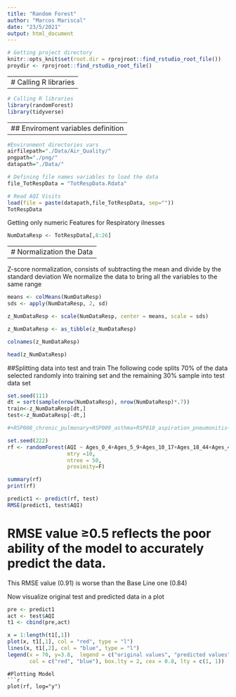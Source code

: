 ```yaml
---
title: "Random Forest"
author: "Marcos Mariscal"
date: "23/5/2021"
output: html_document
---
```

```r

# Getting project directory 
knitr::opts_knit$set(root.dir = rprojroot::find_rstudio_root_file())
proydir <- rprojroot::find_rstudio_root_file()

```

---
# Calling R libraries
---

```r

# Calling R libraries
library(randomForest)
library(tidyverse)
```

---
## Enviroment variables definition
---

```r
#Environment directories vars
airfilepath="./Data/Air_Quality/"
pngpath="./png/"
datapath="./Data/"

# Defining file names variables to load the data
file_TotRespData = "TotRespData.Rdata"

```



```r
# Read AQI Visits
load(file = paste(datapath,file_TotRespData, sep=""))
TotRespData

```

Getting only numeric Features for Respiratory ilnesses

```r

NumDataResp <- TotRespData[,8:26]

```

---
# Normalization the Data
---
Z-score normalization, consists of subtracting the mean and divide by the standard deviation
We normalize the data to bring all the variables to the same range

```r
means <- colMeans(NumDataResp)
sds <- apply(NumDataResp, 2, sd)

z_NumDataResp <- scale(NumDataResp, center = means, scale = sds)

z_NumDataResp <- as_tibble(z_NumDataResp)

colnames(z_NumDataResp)

head(z_NumDataResp)

```


##Splitting data into test and train
The following code splits 70% of the data selected randomly into training set and the remaining 30% sample into test data set

```r

set.seed(111)
dt = sort(sample(nrow(NumDataResp), nrow(NumDataResp)*.7))
train<-z_NumDataResp[dt,]
test<-z_NumDataResp[-dt,]

```


```r

#+RSP008_chronic_pulmonary+RSP009_asthma+RSP010_aspiration_pneumonitis+RSP012_respiratory_failure+Use_mech_ventilation+RateRespVisits+TotResp+POPULATION

set.seed(222)
rf <- randomForest(AQI ~ Ages_0_4+Ages_5_9+Ages_10_17+Ages_18_44+Ages_45_64+Ages_65_79+Ages_80+RSP002_pneumonia+RSP005_acute_bronchitis+RSP008_chronic_pulmonary+RSP009_asthma+RSP010_aspiration_pneumonitis+RSP012_respiratory_failure+Use_mech_ventilation+RateRespVisits+TotResp, data = train,
                   mtry =10,
                   ntree = 50,
                   proximity=F)

```


```r
summary(rf)
print(rf)
```

```r
predict1 <- predict(rf, test)
RMSE(predict1, test$AQI)
```

# RMSE value ≥0.5 reflects the poor ability of the model to accurately predict the data.
This RMSE value (0.91) is worse than the Base Line one (0.84)

Now visualize original test and predicted data in a plot

```r

pre <- predict1
act <- test$AQI
t1 <- cbind(pre,act)

x = 1:length(t1[,1])
plot(x, t1[,1], col = "red", type = "l")
lines(x, t1[,2], col = "blue", type = "l")
legend(x = 70, y=3.8,  legend = c("original values", "predicted values"), 
       col = c("red", "blue"), box.lty = 2, cex = 0.8, lty = c(1, 1))
```


```
#Plotting Model
```r
plot(rf, log="y")
```